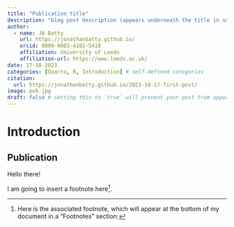 ```yaml
---
title: "Publication title"
description: "blog post description (appears underneath the title in smaller text) which is included on the listing page"
author:
  - name: JA Batty
    url: https://jonathanbatty.github.io/
    orcid: 0000-0003-4102-5418
    affiliation: University of Leeds
    affiliation-url: https://www.leeds.ac.uk/
date: 17-10-2023
categories: [Quarto, R, Introduction] # self-defined categories
citation: 
  url: https://jonathanbatty.github.io/2023-10-17-first-post/
image: pub.jpg
draft: false # setting this to `true` will prevent your post from appearing on your listing page until you're ready!
---
```


# Introduction

## Publication

Hello there!

I am going to insert a footnote here[^1].

[^1]: Here is the associated footnote, which will appear at the bottom of my document in a "Footnotes" section.